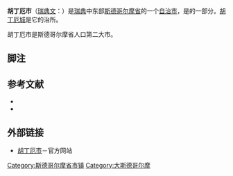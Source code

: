 {{Infobox_Kommun|
fullname=Huddinge kommun|
coatofarms=[[File:Huddinge_vapen.svg|100px]]|
county=[[斯德哥尔摩省|斯德哥尔摩省]]|
province=[[南曼兰|南曼兰]]|
capital=[[胡丁厄|胡丁厄]]|
map=[[File:Huddinge_Municipality_in_Stockholm_County.png|200px]]|
arearank=第269名|
area=140.63|
arealand=131.01|
populationrank=第17名|
population=100,116|
densityrank=第13名|
populationdensity=764,19|
code=0126<ref>{{Cite web |url=http://www.scb.se/Grupp/regionalt/rg0101/kommunlankod.xls |title=瑞典统计局 |accessdate=2009-01-19 |archive-date=2008-12-05 |archive-url=https://web.archive.org/web/20081205023308/http://www.scb.se/Grupp/regionalt/rg0101/kommunlankod.xls |dead-url=no }}</ref>|
website=http://www.huddinge.se/|
footnotes=面积与人口统计数据截至2006年12月31日}}

'''胡丁厄市'''（[[瑞典文|瑞典文]]：{{lang|sv|''Huddinge kommun''}}）是[[瑞典|瑞典]]中东部[[斯德哥尔摩省|斯德哥尔摩省]]的一个[[瑞典自治市|自治市]]，是{{link-en|斯德哥尔摩城区|Stockholm urban area}}的一部分。[[胡丁厄|胡丁厄城]]是它的治所。

胡丁厄市是斯德哥尔摩省人口第二大市。

== 脚注 ==
{{reflist|2}}

== 参考文献 ==
* {{cite web
 | url = http://www.natur.huddinge.se/reservat/reservat.htm
 | title = Nature reserves of Huddinge
 | publisher = Huddinge Municipality
 | accessdate = 2008-02-24 | language = sv
}}
* {{cite web
 | url = http://www.natur.huddinge.se/sjoar/sjoar.htm
 | title = Sjöar och vattendrag
 | publisher = Huddinge Municipality
 | accessdate = 2008-02-24 | language = sv
}}

== 外部链接 ==
* [https://web.archive.org/web/20170518041324/https://www.huddinge.se/ 胡丁厄市]－官方网站

{{Stockholm County}}

{{DEFAULTSORT:Huddinge kommun}}

[[Category:斯德哥尔摩省市镇|Category:斯德哥尔摩省市镇]]
[[Category:大斯德哥尔摩|Category:大斯德哥尔摩]]